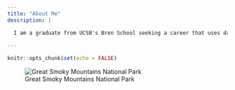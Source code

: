 ```yaml
---
title: "About Me"
description: |

  I am a graduate from UCSB's Bren School seeking a career that uses data to prioritize social impact and environmental justice. With my work background in tourism, education, and logistics, I am passionate about sustainable consumerism and combating climate change. My nontraditional path has afforded me the opportunity to work and volunteer in various pockets of the world, such as Albania, Croatia, Spain, and Vietnam. Whether I am kayaking through the Channel Islands sea caves as an outdoor educator, guiding yoga classes at a coastal European hostel, or teaching English and scuba diving in Southeast Asia, nature is central to my core and is what motivates my work. During graduate school, I became captivated by the interdisciplinary field of environmental informatics and the value of scientific reproducibility and collaboration. My emerging interests include education within environmental data science and open science methods. A unifying theme to my research is addressing climate injustices by studying our constantly changing planet as we prepare for a wildly different future.
  
---
```


```r
knitr::opts_chunk$set(echo = FALSE)
```

![Great Smoky Mountains National Park](AV_photos/AV_photo_back.jpg)

